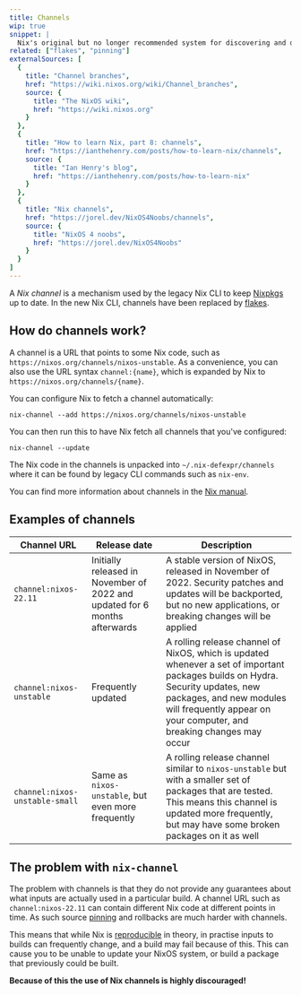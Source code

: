```yaml
---
title: Channels
wip: true
snippet: |
  Nix's original but no longer recommended system for discovering and depending on [Nix expressions](/concepts/nix-language)
related: ["flakes", "pinning"]
externalSources: [
  {
    title: "Channel branches",
    href: "https://wiki.nixos.org/wiki/Channel_branches",
    source: {
      title: "The NixOS wiki",
      href: "https://wiki.nixos.org"
    }
  },
  {
    title: "How to learn Nix, part 8: channels",
    href: "https://ianthehenry.com/posts/how-to-learn-nix/channels",
    source: {
      title: "Ian Henry's blog",
      href: "https://ianthehenry.com/posts/how-to-learn-nix"
    }
  },
  {
    title: "Nix channels",
    href: "https://jorel.dev/NixOS4Noobs/channels",
    source: {
      title: "NixOS 4 noobs",
      href: "https://jorel.dev/NixOS4Noobs"
    }
  }
]
---
```


A _Nix channel_ is a mechanism used by the legacy Nix CLI to keep [Nixpkgs] up to date.
In the new Nix CLI, channels have been replaced by [flakes].

## How do channels work?

A channel is a URL that points to some Nix code, such as `https://nixos.org/channels/nixos-unstable`.
As a convenience, you can also use the URL syntax `channel:{name}`, which is expanded by Nix to `https://nixos.org/channels/{name}`.

You can configure Nix to fetch a channel automatically:

```shell title="Add a channel"
nix-channel --add https://nixos.org/channels/nixos-unstable
```

You can then run this to have Nix fetch all channels that you've configured:

```shell title="Update all channels"
nix-channel --update
```

The Nix code in the channels is unpacked into `~/.nix-defexpr/channels` where it can be found by legacy CLI commands such as `nix-env`.

You can find more information about channels in the [Nix manual][manual].

## Examples of channels

| Channel URL                    | Release date                                                               | Description                                                                                                                                                                                                                        |
| ------------------------------ | -------------------------------------------------------------------------- | ---------------------------------------------------------------------------------------------------------------------------------------------------------------------------------------------------------------------------------- |
| `channel:nixos-22.11`          | Initially released in November of 2022 and updated for 6 months afterwards | A stable version of NixOS, released in November of 2022. Security patches and updates will be backported, but no new applications, or breaking changes will be applied                                                             |
| `channel:nixos-unstable`       | Frequently updated                                                         | A rolling release channel of NixOS, which is updated whenever a set of important packages builds on Hydra. Security updates, new packages, and new modules will frequently appear on your computer, and breaking changes may occur |
| `channel:nixos-unstable-small` | Same as `nixos-unstable`, but even more frequently                         | A rolling release channel similar to `nixos-unstable` but with a smaller set of packages that are tested. This means this channel is updated more frequently, but may have some broken packages on it as well                      |

## The problem with `nix-channel`

The problem with channels is that they do not provide any guarantees about what inputs are actually used in a particular build.
A channel URL such as `channel:nixos-22.11` can contain different Nix code at different points in time.
As such source [pinning] and rollbacks are much harder with channels.

This means that while Nix is [reproducible] in theory, in practise inputs to builds can frequently change, and a build may fail because of this.
This can cause you to be unable to update your NixOS system, or build a package that previously could be built.

**Because of this the use of Nix channels is highly discouraged!**

[flakes]: /concepts/flakes
[manual]: https://nixos.org/manual/nix/stable/command-ref/nix-channel
[nixpkgs]: /concepts/nixpkgs
[pinning]: /concepts/pinning
[reproducible]: /concepts/reproducibility
